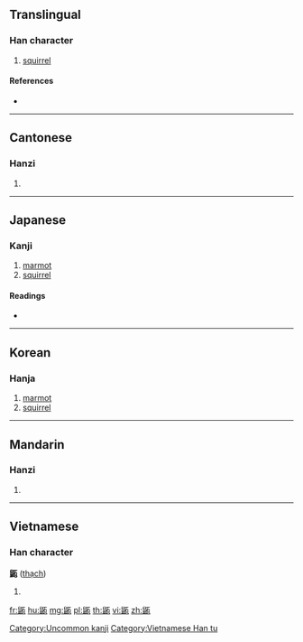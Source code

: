 {{character info/new}}
==Translingual==

===Han character===
{{Han char|rn=208|rad=鼠|as=05|sn=18|four=71716|canj=HVMR}}

# [[squirrel]]

====References====
* {{Han ref|kx=1528.120|dkj=48424|dj=2064.290|hdz=74773.080|uh=9F2B|ud=40747|bh=F1E5|bd=61925}}

----

==Cantonese==

===Hanzi===
{{yue-hanzi|jyut=|y=sek6}}

# {{defn|lang=yue|sort=鼠05}}

----

==Japanese==

===Kanji===
{{ja-kanji|grade=|rs=鼠05}}

# [[marmot]]
# [[squirrel]]

====Readings====
* {{ja-readings|on=[[せき]] (seki), [[じゃく]] (jaku)|kun=[[むささび]] (musasabi)}}

----

==Korean==

===Hanja===
{{ko-hanja|hangeul=석|eumhun=|rv=seok|mr=sŏk|y=sek}}

# [[marmot]]
# [[squirrel]]

[[Category:Uncommon kanji]]

----

==Mandarin==

===Hanzi===
{{cmn-hanzi|pin=[[shí]] ([[shi2]])|wg=shih<sup>2</sup>}}

# {{defn|lang=cmn|sort=鼠05}}

----

==Vietnamese==

===Han character===
'''鼫''' ([[thạch]])

# {{defn|vi}}

[[Category:Vietnamese Han tu]]

[[fr:鼫]]
[[hu:鼫]]
[[mg:鼫]]
[[pl:鼫]]
[[th:鼫]]
[[vi:鼫]]
[[zh:鼫]]